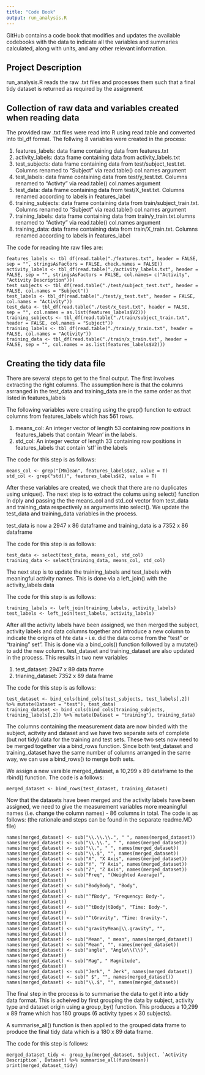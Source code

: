 ```yaml
---
title: "Code Book"
output: run_analysis.R
---
```

GitHub contains a code book that modifies and updates the available codebooks with the data to indicate all the variables and summaries calculated, along with units, and any other relevant information.


## Project Description
run_analysis.R reads the raw .txt files and processes them such that a final tidy dataset is returned as required by the assignment

## Collection of raw data and variables created when reading data

The provided raw .txt files were read into R using read.table and converted into tbl_df format. The follwing 8 variables were created in the process:

1) features_labels: data frame containing data from features.txt
2) activity_labels: data frame containing data from activity_labels.txt
3) test_subjects: data frame containing data from test/subject_test.txt. Columns renamed to "Subject" via read.table() col.names argument
4) test_labels: data frame containing data from test/y_test.txt. Columns renamed to "Activty" via read.table() col.names argument
5) test_data: data frame containing data from test/X_test.txt. Columns renamed according to labels in features_label
6) training_subjects: data frame containing data from train/subject_train.txt. Columns renamed to "Subject" via read.table() col.names argument
7) training_labels: data frame containing data from train/y_train.txt.olumns renamed to "Activty" via read.table() col.names argument
8) training_data: data frame containing data from train/X_train.txt. Columns renamed according to labels in features_label

The code for reading hte raw files are:
    
    features_labels <- tbl_df(read.table("./features.txt", header = FALSE, sep = "", stringsAsFactors = FALSE, check.names = FALSE))
    activity_labels <- tbl_df(read.table("./activity_labels.txt", header = FALSE, sep = "", stringsAsFactors = FALSE, col.names= c("Activity", "Activity Description")))
    test_subjects <- tbl_df(read.table("./test/subject_test.txt", header = FALSE, col.names = "Subject")) 
    test_labels <- tbl_df(read.table("./test/y_test.txt", header = FALSE, col.names = "Activity"))
    test_data <- tbl_df(read.table("./test/x_test.txt", header = FALSE, sep = "", col.names = as.list(features_labels$V2)))
    training_subjects <- tbl_df(read.table("./train/subject_train.txt", header = FALSE, col.names = "Subject"))
    training_labels <- tbl_df(read.table("./train/y_train.txt", header = FALSE, col.names = "Activity"))
    training_data <- tbl_df(read.table("./train/x_train.txt", header = FALSE, sep = "", col.names = as.list(features_labels$V2)))

## Creating the tidy data file
There are several steps to get to the final output. The first involves extracting the right columns. The assumption here is that the columns asrranged in the test_data and training_data are in the same order as that listed in features_labels

The following variables were creating using the grep() function to extract columns from features_labels which has 561 rows.

1) means_col: An integer vector of length 53 containing row positions in features_labels that contain 'Mean' in the labels.
2) std_col: An integer vector of length 33 containing row positions in features_labels that contain 'stf' in the labels
    
The code for this step is as follows:

    means_col <- grep("[Mm]ean", features_labels$V2, value = T) 
    std_col <- grep("std()", features_labels$V2, value = T) 

After these variables are created, we check that there are no duplicates using unique(). The next step is to extract the colums using select() function in dply and passing the the means_col and std_col vector from test_data and training_data respectively as arguments into select(). We update the test_data and training_data variables in the process. 

test_data is now a 2947 x 86 dataframe and training_data is a 7352 x 86 dataframe

The code for this step is as follows:

    test_data <- select(test_data, means_col, std_col) 
    training_data <- select(training_data, means_col, std_col)

The next step is to update the training_labels and test_labels with meaningful activity names. This is done via a left_join() with the activity_labels data

The code for this step is as follows:

    training_labels <- left_join(training_labels, activity_labels)
    test_labels <- left_join(test_labels, activity_labels)

After all the activity labels have been assigned, we then merged the subject, activity labels and data columns together and introduce a new column to indicate the origins of hte data - i.e. did the data come from the "test" or "training" set". This is done via a bind_cols() function followed by a mutate() to add the new column. test_dataset and training_dataset are also updated in the process. This results in two new variables

1) test_dataset: 2947 x 89 data frame
2) trianing_dataset: 7352 x 89 data frame

The code for this step is as follows:
    
    test_dataset <- bind_cols(bind_cols(test_subjects, test_labels[,2]) %>% mutate(Dataset = "test"), test_data)
    training_dataset <- bind_cols(bind_cols(training_subjects, training_labels[,2]) %>% mutate(Dataset = "training"), training_data)
    
The columns containing the measurement data are now binded with the subject, acitvity and dataset and we have two separate sets of complete (but not tidy) data for the training and test sets. These two sets now need to be merged together via a bind_rows function. Since both test_dataset and training_dataset have the same number of columns arranged in the same way, we can use a bind_rows() to merge both sets.

We assign a new varaible merged_dataset, a 10,299 x 89 dataframe to the rbind() function. The code is a follows:

    merged_dataset <- bind_rows(test_dataset, training_dataset) 

Now that the datasets have been merged and the activity labels have been assigned, we need to give the measurement variables more meaningful names (i.e. change the column names) - 86 columns in total. The code is as follows: (the rationale and steps can be found in the separate readme.MD file)

    names(merged_dataset) <- sub("\\.\\.\\.", " ", names(merged_dataset))
    names(merged_dataset) <- sub("\\.\\.", " ", names(merged_dataset))
    names(merged_dataset) <- sub("\\.", " ", names(merged_dataset))
    names(merged_dataset) <- sub("\\.$", "", names(merged_dataset))
    names(merged_dataset) <- sub("X", "X Axis", names(merged_dataset))
    names(merged_dataset) <- sub("Y", "Y Axis", names(merged_dataset))
    names(merged_dataset) <- sub("Z", "Z Axis", names(merged_dataset))
    names(merged_dataset) <- sub("Freq", "(Weighted Average)", names(merged_dataset))
    names(merged_dataset) <- sub("BodyBody", "Body", names(merged_dataset))
    names(merged_dataset) <- sub("^fBody", "Frequency: Body-", names(merged_dataset))
    names(merged_dataset) <- sub("^tBody|tBody", "Time: Body-", names(merged_dataset))
    names(merged_dataset) <- sub("^tGravity", "Time: Gravity-", names(merged_dataset))
    names(merged_dataset) <- sub("gravityMean|\\.gravity", "", names(merged_dataset))
    names(merged_dataset) <- sub("Mean", " mean", names(merged_dataset))
    names(merged_dataset) <- sub("Mean", "", names(merged_dataset))
    names(merged_dataset) <- sub("angle", "Angle\\(\\)", names(merged_dataset))
    names(merged_dataset) <- sub("Mag", " Magnitude", names(merged_dataset))
    names(merged_dataset) <- sub("Jerk", " Jerk", names(merged_dataset))
    names(merged_dataset) <- sub(" $", "", names(merged_dataset))
    names(merged_dataset) <- sub("\\.$", "", names(merged_dataset))

The final step in the process is to summarise the data to get it into a tidy data format. This is acheived by first grouping the data by subject, activity type and dataset origin using a group_by() function. This produces a 10,299 x 89 frame which has 180 groups (6 activity types x 30 subjects).

A summarise_all() function is then applied to the grouped data frame to produce the final tidy data which is a 180 x 89 data frame.

The code for this step is follows:

    merged_dataset_tidy <- group_by(merged_dataset, Subject, `Activity Description`, Dataset) %>% summarise_all(funs(mean))
    print(merged_dataset_tidy)
